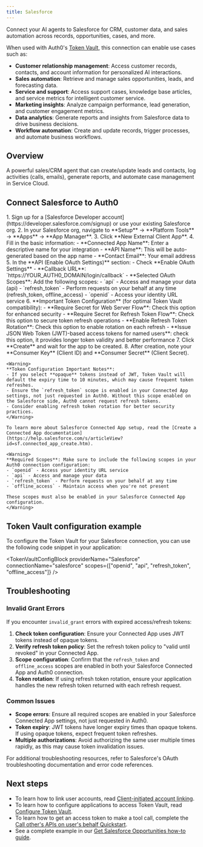 ```yaml
---
title: Salesforce
---
```



Connect your AI agents to Salesforce for CRM, customer data, and sales automation across records, opportunities, cases, and more.

When used with Auth0's [Token Vault](https://auth0-genai.mintlify.app/intro/token-vault), this connection can enable use cases such as:
- **Customer relationship management**: Access customer records, contacts, and account information for personalized AI interactions.
- **Sales automation**: Retrieve and manage sales opportunities, leads, and forecasting data.
- **Service and support**: Access support cases, knowledge base articles, and service metrics for intelligent customer service.
- **Marketing insights**: Analyze campaign performance, lead generation, and customer engagement metrics.
- **Data analytics**: Generate reports and insights from Salesforce data to drive business decisions.
- **Workflow automation**: Create and update records, trigger processes, and automate business workflows.

## Overview

A powerful sales/CRM agent that can create/update leads and contacts, log activities (calls, emails), generate reports, and automate case management in Service Cloud.

## Connect Salesforce to Auth0

<Steps>
  <Step title="Salesforce setup">
    1. Sign up for a [Salesforce Developer account](https://developer.salesforce.com/signup) or use your existing Salesforce org.
    2. In your Salesforce org, navigate to **Setup** → **Platform Tools** →  **Apps** → **App Manager**.
    3. Click **New External Client App**.
    4. Fill in the basic information:
       - **Connected App Name**: Enter a descriptive name for your integration
       - **API Name**: This will be auto-generated based on the app name
       - **Contact Email**: Your email address
    5. In the **API (Enable OAuth Settings)** section:
       - Check **Enable OAuth Settings**
       - **Callback URL**: `https://YOUR_AUTH0_DOMAIN/login/callback`
       <FindDomainInfoBlock />
       - **Selected OAuth Scopes**: Add the following scopes:
         - `api` - Access and manage your data (api)
         - `refresh_token` - Perform requests on your behalf at any time (refresh_token, offline_access)
         - `openid` - Access your identity URL service
    6. **Important Token Configuration** (for optimal Token Vault compatibility):
       - **Require Secret for Web Server Flow**: Check this option for enhanced security
       - **Require Secret for Refresh Token Flow**: Check this option to secure token refresh operations
       - **Enable Refresh Token Rotation**: Check this option to enable rotation on each refresh
       - **Issue JSON Web Token (JWT)-based access tokens for named users**: check this option, it provides longer token validity and better performance
    7. Click **Create** and wait for the app to be created.
    8. After creation, note your **Consumer Key** (Client ID) and **Consumer Secret** (Client Secret).

    <Warning>
    **Token Configuration Important Notes**:
    - If you select **opaque** tokens instead of JWT, Token Vault will default the expiry time to 10 minutes, which may cause frequent token refreshes.
    - Ensure the `refresh_token` scope is enabled in your Connected App settings, not just requested in Auth0. Without this scope enabled on the Salesforce side, Auth0 cannot request refresh tokens.
    - Consider enabling refresh token rotation for better security practices.
    </Warning>

    To learn more about Salesforce Connected App setup, read the [Create a Connected App documentation](https://help.salesforce.com/s/articleView?id=sf.connected_app_create.htm).
  </Step>
  <Step title="Auth0 setup">
    <Auth0SetupBlock providerName="Salesforce" scopesName="Scopes" allowFreeFormScopes={true} />

    <Warning>
    **Required Scopes**: Make sure to include the following scopes in your Auth0 connection configuration:
    - `openid` - Access your identity URL service
    - `api` - Access and manage your data
    - `refresh_token` - Perform requests on your behalf at any time
    - `offline_access` - Maintain access when you're not present
    
    These scopes must also be enabled in your Salesforce Connected App configuration.
    </Warning>
  </Step>
</Steps>

<IntegrationInfoBlock providerName="Salesforce" />


## Token Vault configuration example

To configure the Token Vault for your Salesforce connection, you can use the following code snippet in your application:

<TokenVaultConfigBlock 
  providerName="Salesforce"
  connectionName="salesforce"
  scopes={["openid", "api", "refresh_token", "offline_access"]}
/>

## Troubleshooting

### Invalid Grant Errors
If you encounter `invalid_grant` errors with expired access/refresh tokens:

1. **Check token configuration**: Ensure your Connected App uses JWT tokens instead of opaque tokens.
2. **Verify refresh token policy**: Set the refresh token policy to "valid until revoked" in your Connected App.
3. **Scope configuration**: Confirm that the `refresh_token` and `offline_access` scopes are enabled in both your Salesforce Connected App and Auth0 connection.
4. **Token rotation**: If using refresh token rotation, ensure your application handles the new refresh token returned with each refresh request.

### Common Issues
- **Scope errors**: Ensure all required scopes are enabled in your Salesforce Connected App settings, not just requested in Auth0.
- **Token expiry**: JWT tokens have longer expiry times than opaque tokens. If using opaque tokens, expect frequent token refreshes.
- **Multiple authorizations**: Avoid authorizing the same user multiple times rapidly, as this may cause token invalidation issues.

For additional troubleshooting resources, refer to Salesforce's OAuth troubleshooting documentation and error code references.

## Next steps
- To learn how to link user accounts, read [Client-initiated account linking](https://auth0.com/ai/docs/guides/client-initiated-account-linking). 
- To learn how to configure applications to access Token Vault, read [Configure Token Vault](https://auth0.com/docs/secure/tokens/token-vault/configure-token-vault).
- To learn how to get an access token to make a tool call, complete the [Call other's APIs on user's behalf Quickstart](https://auth0.com/ai/docs/get-started/call-others-apis-on-users-behalf).
- See a complete example in our [Get Salesforce Opportunities how-to guide](/how-tos/get-salesforce-opportunities).
